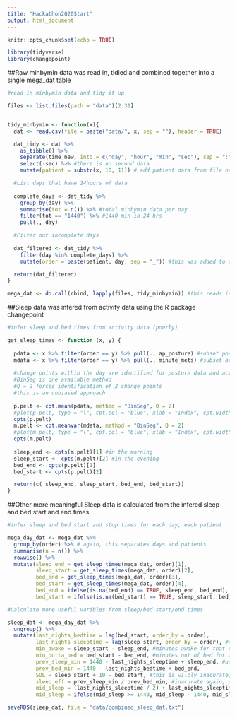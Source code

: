```yaml
---
title: "Hackathon2020Start"
output: html_document
---
```


```r
knitr::opts_chunk$set(echo = TRUE)

library(tidyverse)
library(changepoint)

```

##Raw minbymin data was read in, tidied and combined together into a single mega_dat table

```r

#read in minbymin data and tidy it up

files <- list.files(path = "data")[2:31]


tidy_minbymin <- function(x){ 
  dat <- read.csv(file = paste("data/", x, sep = ""), header = TRUE)

  dat_tidy <- dat %>% 
    as_tibble() %>% 
    separate(time_new, into = c("day", "hour", "min", "sec"), sep = ":") %>% #separate date:time var into columns
    select(-sec) %>% #there is no second data
    mutate(patient = substr(x, 10, 11)) # add patient data from file name

  #List days that have 24hours of data
  
  complete_days <- dat_tidy %>% 
    group_by(day) %>% 
    summarise(tot = n()) %>% #total minbymin data per day
    filter(tot == "1440") %>% #1440 min in 24 hrs
    pull(., day)

  #Filter out incomplete days
  
  dat_filtered <- dat_tidy %>%
    filter(day %in% complete_days) %>%
    mutate(order = paste(patient, day, sep = "_")) #this was added to separate days and patients with a single variables

  return(dat_filtered)
}

mega_dat <- do.call(rbind, lapply(files, tidy_minbymin)) #this reads in, tidies, and binds all patient data


```

##Sleep data was infered from activity data using the R package changepoint

```r

#infer sleep and bed times from activity data (poorly)

get_sleep_times <- function (x, y) {
  
  pdata <- x %>% filter(order == y) %>% pull(., ap_posture) #subset posture data for a single day for a single patient
  mdata <- x %>% filter(order == y) %>% pull(., minute_mets) #subset activity data for a single day for a single patient
  
  #change points within the day are identified for posture data and activity data
  #BinSeg is one available method
  #Q = 2 forces identification of 2 change points 
  #this is an unbiased approach
  
  p.pelt <- cpt.mean(pdata, method = "BinSeg", Q = 2)
  #plot(p.pelt, type = "l", cpt.col = "blue", xlab = "Index", cpt.width = 4)
  cpts(p.pelt)
  m.pelt <- cpt.meanvar(mdata, method = "BinSeg", Q = 2)
  #plot(m.pelt, type = "l", cpt.col = "blue", xlab = "Index", cpt.width = 4)
  cpts(m.pelt)
  
  sleep_end <- cpts(m.pelt)[1] #in the morning
  sleep_start <- cpts(m.pelt)[2] #in the evening
  bed_end <- cpts(p.pelt)[1]
  bed_start <- cpts(p.pelt)[2]

  return(c( sleep_end, sleep_start, bed_end, bed_start))
}

```

##Other more meaningful Sleep data is calculated from the infered sleep and bed start and end times

```r

#infer sleep and bed start and stop times for each day, each patient

mega_day_dat <- mega_dat %>% 
  group_by(order) %>% # again, this separates days and patients
  summarise(n = n()) %>% 
  rowwise() %>% 
  mutate(sleep_end = get_sleep_times(mega_dat, order)[1], 
         sleep_start = get_sleep_times(mega_dat, order)[2], 
         bed_end = get_sleep_times(mega_dat, order)[3], 
         bed_start = get_sleep_times(mega_dat, order)[4],
         bed_end = ifelse(is.na(bed_end) == TRUE, sleep_end, bed_end), ##Super cheaty, if bed times aren't detected, I just assign them to be the same as sleep times
         bed_start = ifelse(is.na(bed_start) == TRUE, sleep_start, bed_start))

#Calculate more useful varibles from sleep/bed start/end times

sleep_dat <- mega_day_dat %>% 
  ungroup() %>% 
  mutate(last_nights_bedtime = lag(bed_start, order_by = order), 
         last_nights_sleeptime = lag(sleep_start, order_by = order), #this created shifted column for combining the sleep time from the previous day such that the total length of a single sleep can be calculated for the previous night
         min_awake = sleep_start - sleep_end, #minutes awake for that day
         min_outta_bed = bed_start - bed_end, #minutes out of bed for that day
         prev_sleep_min = 1440 - last_nights_sleeptime + sleep_end, #using the lagged column, total sleep minutes is calculated
         prev_bed_min = 1440 - last_nights_bedtime + bed_end, 
         SOL = sleep_start + 10 - bed_start, #this is wildly inacurate, often reporting patients fell asleep before lying down
         sleep_eff = prev_sleep_min / prev_bed_min, #inacurate again, patients often spend more time sleeping than lying down
         mid_sleep = (last_nights_sleeptime / 2) + last_nights_sleeptime, #find the mid point of the previous days sleep
         mid_sleep = ifelse(mid_sleep >= 1440, mid_sleep - 1440, mid_sleep)) #correct if midpoint occurs in the current day

saveRDS(sleep_dat, file = "data/combined_sleep_dat.txt")

```